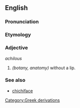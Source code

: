 ==English==

===Pronunciation===
{{substub}}

===Etymology===
{{etystub}}

===Adjective===
''achilous''

# ''(botany, anatomy)'' without a lip.

===See also===
* [[chichiface]]

[[Category:Greek derivations]]